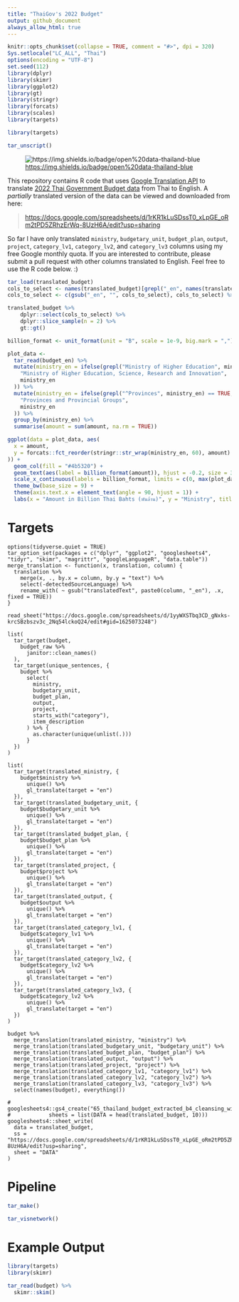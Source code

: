 ```yaml
---
title: "ThaiGov's 2022 Budget"
output: github_document
always_allow_html: true
---
```


```r
knitr::opts_chunk$set(collapse = TRUE, comment = "#>", dpi = 320)
Sys.setlocale("LC_ALL", "Thai")
options(encoding = "UTF-8")
set.seed(112)
library(dplyr)
library(skimr)
library(ggplot2)
library(gt)
library(stringr)
library(forcats)
library(scales)
library(targets)
```

```r
library(targets)
```

```r
tar_unscript()
```

![<https://img.shields.io/badge/open%20data-thailand-blue>](https://img.shields.io/badge/open%20data-thailand-blue)

This repository contains R code that uses [Google Translation API](https://cloud.google.com/translate) to translate [2022 Thai Government Budget data](https://github.com/kaogeek/thailand-budget-pdf2csv) from Thai to English. A *partially* translated version of the data can be viewed and downloaded from here:

> <https://docs.google.com/spreadsheets/d/1rKR1kLuSDssT0_xLpGE_oRm2tPD5ZRhzErWq-8UzH6A/edit?usp=sharing>

So far I have only translated `ministry`, `budgetary_unit`, `budget_plan`, `output`, `project`, `category_lv1`, `category_lv2`, and `category_lv3` columns using my free Google monthly quota. If you are interested to contribute, please submit a pull request with other columns translated to English. Feel free to use the R code below. :)

```r
tar_load(translated_budget)
cols_to_select <- names(translated_budget)[grepl("_en", names(translated_budget))]
cols_to_select <- c(gsub("_en", "", cols_to_select), cols_to_select) %>% sort()

translated_budget %>%
    dplyr::select(cols_to_select) %>%
    dplyr::slice_sample(n = 2) %>%
    gt::gt()
```

```r
billion_format <- unit_format(unit = "B", scale = 1e-9, big.mark = ",")

plot_data <-
  tar_read(budget_en) %>%
  mutate(ministry_en = ifelse(grepl("Ministry of Higher Education", ministry_en) == TRUE,
    "Ministry of Higher Education, Science, Research and Innovation",
    ministry_en
  )) %>%
  mutate(ministry_en = ifelse(grepl("^Provinces", ministry_en) == TRUE,
    "Provinces and Provincial Groups",
    ministry_en
  )) %>%
  group_by(ministry_en) %>%
  summarise(amount = sum(amount, na.rm = TRUE))

ggplot(data = plot_data, aes(
  x = amount,
  y = forcats::fct_reorder(stringr::str_wrap(ministry_en, 60), amount)
)) +
  geom_col(fill = "#4b5320") +
  geom_text(aes(label = billion_format(amount)), hjust = -0.2, size = 3) +
  scale_x_continuous(labels = billion_format, limits = c(0, max(plot_data$amount, na.rm = TRUE) * 1.2)) +
  theme_bw(base_size = 9) +
  theme(axis.text.x = element_text(angle = 90, hjust = 1)) +
  labs(x = "Amount in Billion Thai Bahts (พันล้าน)", y = "Ministry", title = "Total Amount of Budget by Ministry")
```

# Targets

```targets
options(tidyverse.quiet = TRUE)
tar_option_set(packages = c("dplyr", "ggplot2", "googlesheets4", "tidyr", "skimr", "magrittr", "googleLanguageR", "data.table"))
merge_translation <- function(x, translation, column) {
  translation %>%
    merge(x, ., by.x = column, by.y = "text") %>%
    select(-detectedSourceLanguage) %>%
    rename_with( ~ gsub("translatedText", paste0(column, "_en"), .x, fixed = TRUE))
}
```

```targets
read_sheet("https://docs.google.com/spreadsheets/d/1yyWXSTbq3CD_gNxks-krcSBzbszv3c_2Nq54lckoQ24/edit#gid=1625073248")
```

```targets
list(
  tar_target(budget,
    budget_raw %>%
      janitor::clean_names()
  ),
  tar_target(unique_sentences, {
    budget %>%
      select(
        ministry,
        budgetary_unit,
        budget_plan,
        output,
        project,
        starts_with("category"),
        item_description
      ) %>% {
        as.character(unique(unlist(.)))
      }
  })
)
```

```targets
list(
  tar_target(translated_ministry, {
    budget$ministry %>%
      unique() %>%
      gl_translate(target = "en")
  }),
  tar_target(translated_budgetary_unit, {
    budget$budgetary_unit %>%
      unique() %>%
      gl_translate(target = "en")
  }),
  tar_target(translated_budget_plan, {
    budget$budget_plan %>%
      unique() %>%
      gl_translate(target = "en")
  }),
  tar_target(translated_project, {
    budget$project %>%
      unique() %>%
      gl_translate(target = "en")
  }),
  tar_target(translated_output, {
    budget$output %>%
      unique() %>%
      gl_translate(target = "en")
  }),
  tar_target(translated_category_lv1, {
    budget$category_lv1 %>%
      unique() %>%
      gl_translate(target = "en")
  }),
  tar_target(translated_category_lv2, {
    budget$category_lv2 %>%
      unique() %>%
      gl_translate(target = "en")
  }),
  tar_target(translated_category_lv3, {
    budget$category_lv2 %>%
      unique() %>%
      gl_translate(target = "en")
  })
)
```

```targets
budget %>%
  merge_translation(translated_ministry, "ministry") %>%
  merge_translation(translated_budgetary_unit, "budgetary_unit") %>%
  merge_translation(translated_budget_plan, "budget_plan") %>%
  merge_translation(translated_output, "output") %>%
  merge_translation(translated_project, "project") %>%
  merge_translation(translated_category_lv1, "category_lv1") %>%
  merge_translation(translated_category_lv2, "category_lv2") %>%
  merge_translation(translated_category_lv3, "category_lv3") %>%
  select(names(budget), everything())
```

```targets
# googlesheets4::gs4_create("65_thailand_budget_extracted_b4_cleansing_with_ENlang",
#            sheets = list(DATA = head(translated_budget, 10)))
googlesheets4::sheet_write(
  data = translated_budget,
  ss = "https://docs.google.com/spreadsheets/d/1rKR1kLuSDssT0_xLpGE_oRm2tPD5ZRhzErWq-8UzH6A/edit?usp=sharing",
  sheet = "DATA"
)
```

# Pipeline

```r
tar_make()
```

```r
tar_visnetwork()
```

# Example Output

``` r
library(targets)
library(skimr)
```

```r
tar_read(budget) %>%
  skimr::skim()
```

